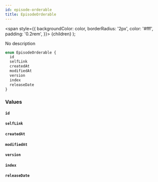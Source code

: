 ```yaml
---
id: episode-orderable
title: EpisodeOrderable
---
```


<span
style={{
      backgroundColor: color,
      borderRadius: '2px',
      color: '#fff',
      padding: '0.2rem',
    }}>
{children}
</span>
);

No description

```graphql
enum EpisodeOrderable {
  id
  selfLink
  createdAt
  modifiedAt
  version
  index
  releaseDate
}
```

### Values

#### `id`

#### `selfLink`

#### `createdAt`

#### `modifiedAt`

#### `version`

#### `index`

#### `releaseDate`
